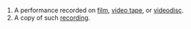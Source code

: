 #A performance recorded on [[film]], [[video tape]], or [[videodisc]].
#A copy of such [[recording]].
